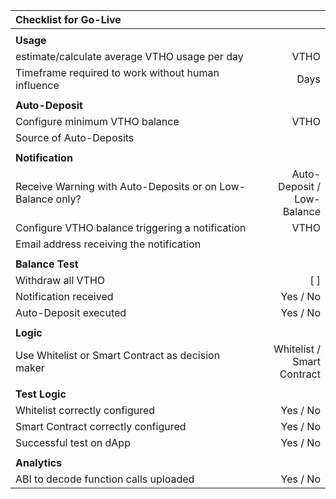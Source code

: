| Checklist for Go-Live | |
:----- | -------:
|  |  |
| **Usage** |  |
| estimate/calculate average VTHO usage per day | VTHO |
| Timeframe required to work without human influence | Days |
|  |  |
| **Auto-Deposit** |  |
| Configure minimum VTHO balance | VTHO |
| Source of Auto-Deposits |  |
|  |  |
| **Notification** |  |
| Receive Warning with Auto-Deposits or on Low-Balance only? | Auto-Deposit /<br />Low-Balance |
| Configure VTHO balance triggering a notification | VTHO |
| Email address receiving the notification |  |
|  |  |
| **Balance Test** |  |
| Withdraw all VTHO | [ ] |
| Notification received | Yes / No |
| Auto-Deposit executed | Yes / No |
|  |  |
| **Logic** |  |
| Use Whitelist or Smart Contract as decision maker | Whitelist /<br />Smart Contract |
|  |  |
| **Test Logic** |  |
| Whitelist correctly configured | Yes / No |
| Smart Contract correctly configured | Yes / No |
| Successful test on dApp | Yes / No |
|  |  |
| **Analytics** |  |
| ABI to decode function calls uploaded | Yes / No |
